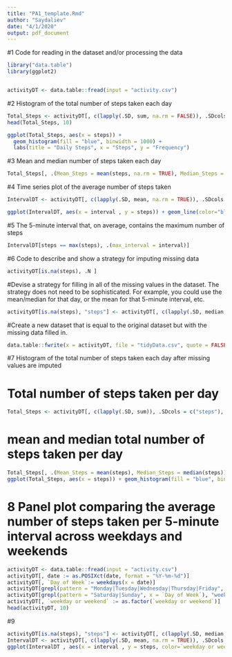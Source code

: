 ```yaml
---
title: "PA1_template.Rmd"
author: "Saydaliev"
date: "4/1/2020"
output: pdf_document
---
```

 #1 Code for reading in the dataset and/or processing the data
```r

library("data.table")
library(ggplot2)


activityDT <- data.table::fread(input = "activity.csv")
```


#2 Histogram of the total number of steps taken each day

```r
Total_Steps <- activityDT[, c(lapply(.SD, sum, na.rm = FALSE)), .SDcols = c("steps"), by = .(date)] 
head(Total_Steps, 10)

ggplot(Total_Steps, aes(x = steps)) +
  geom_histogram(fill = "blue", binwidth = 1000) +
  labs(title = "Daily Steps", x = "Steps", y = "Frequency")
```


#3 Mean and median number of steps taken each day


```r
Total_Steps[, .(Mean_Steps = mean(steps, na.rm = TRUE), Median_Steps = median(steps, na.rm = TRUE))]
```

#4 Time series plot of the average number of steps taken

```r
IntervalDT <- activityDT[, c(lapply(.SD, mean, na.rm = TRUE)), .SDcols = c("steps"), by = .(interval)] 

ggplot(IntervalDT, aes(x = interval , y = steps)) + geom_line(color="blue", size=1) + labs(title = "Avg. Daily Steps", x = "Interval", y = "Avg. Steps per day")

```


#5 The 5-minute interval that, on average, contains the maximum number of steps

```r
IntervalDT[steps == max(steps), .(max_interval = interval)]

```


#6 Code to describe and show a strategy for imputing missing data

```r
activityDT[is.na(steps), .N ]

```


#Devise a strategy for filling in all of the missing values in the dataset. The strategy does not need to be sophisticated. For example, you could use the mean/median for that day, or the mean for that 5-minute interval, etc.

```r
activityDT[is.na(steps), "steps"] <- activityDT[, c(lapply(.SD, median, na.rm = TRUE)), .SDcols = c("steps")]

```


#Create a new dataset that is equal to the original dataset but with the missing data filled in.

```r
data.table::fwrite(x = activityDT, file = "tidyData.csv", quote = FALSE)

```



#7 Histogram of the total number of steps taken each day after missing values are imputed

# Total number of steps taken per day
```r
Total_Steps <- activityDT[, c(lapply(.SD, sum)), .SDcols = c("steps"), by = .(date)] 

```


# mean and median total number of steps taken per day

```r
Total_Steps[, .(Mean_Steps = mean(steps), Median_Steps = median(steps))]
ggplot(Total_Steps, aes(x = steps)) + geom_histogram(fill = "blue", binwidth = 1000) + labs(title = "Daily Steps", x = "Steps", y = "Frequency")

```



# 8 Panel plot comparing the average number of steps taken per 5-minute interval across weekdays and weekends

```r
activityDT <- data.table::fread(input = "activity.csv")
activityDT[, date := as.POSIXct(date, format = "%Y-%m-%d")]
activityDT[, `Day of Week`:= weekdays(x = date)]
activityDT[grepl(pattern = "Monday|Tuesday|Wednesday|Thursday|Friday", x = `Day of Week`), "weekday or weekend"] <- "weekday"
activityDT[grepl(pattern = "Saturday|Sunday", x = `Day of Week`), "weekday or weekend"] <- "weekend"
activityDT[, `weekday or weekend` := as.factor(`weekday or weekend`)]
head(activityDT, 10)

```


#9 
```r
activityDT[is.na(steps), "steps"] <- activityDT[, c(lapply(.SD, median, na.rm = TRUE)), .SDcols = c("steps")]
IntervalDT <- activityDT[, c(lapply(.SD, mean, na.rm = TRUE)), .SDcols = c("steps"), by = .(interval, `weekday or weekend`)] 
ggplot(IntervalDT , aes(x = interval , y = steps, color=`weekday or weekend`)) + geom_line() + labs(title = "Avg. Daily Steps by Weektype", x = "Interval", y = "No. of Steps") + facet_wrap(~`weekday or weekend` , ncol = 1, nrow=2)

```



